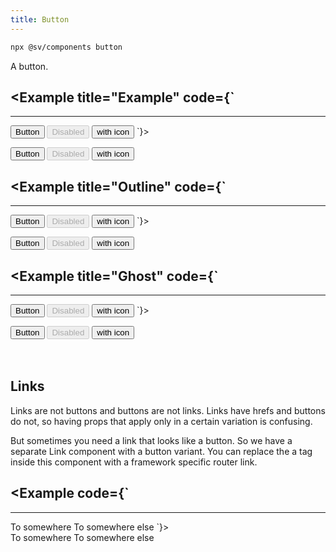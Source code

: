 ```yaml
---
title: Button
---
```



```bash
npx @sv/components button
```

A button.

<Example title="Example" code={`
---
---

<Button>Button</Button>
<Button disabled>Disabled</Button>
<Button>
  <Icon /><span>with icon</span>
</Button>
`}>
  <div class="flex gap-10">
    <Button>Button</Button>
    <Button disabled>Disabled</Button>
    <Button>
      <Icon /><span>with icon</span>
    </Button>
  </div>
</Example>

<Example title="Outline" code={`
---
---

<Button variant="outline">Button</Button>
<Button variant="outline" disabled>Disabled</Button>
<Button variant="outline">
  <span>with icon</span><Icon />
</Button>
`}>
  <div class="flex gap-10">
    <Button variant="outline">Button</Button>
    <Button variant="outline" disabled>Disabled</Button>
    <Button variant="outline">
      <span>with icon</span><Icon />
    </Button>
  </div>
</Example>

<Example title="Ghost" code={`
---
---

<Button variant="ghost">Button</Button>
<Button variant="ghost" disabled>Disabled</Button>
<Button variant="ghost">
  <Icon /><span>with icon</span>
</Button>
`}>
  <div class="flex gap-10">
    <Button variant="ghost">Button</Button>
    <Button variant="ghost" disabled>Disabled</Button>
    <Button variant="ghost">
      <Icon /><span>with icon</span>
    </Button>
  </div>
</Example>

<br/>
<br/>

## Links

Links are not buttons and buttons are not links. Links have hrefs and buttons do not, so having props that apply only in a certain variation is confusing.

But sometimes you need a link that looks like a button. So we have a separate Link component with a button variant. You can replace the a tag inside this component with a framework specific router link.

<Example code={`
---
---

<Link variant="default" href="https://google.com" target="_blank">To somewhere</Link>
<Link variant="outline" href="https://bing.com" target="_blank">To somewhere else</Link>
`}>
  <div class="flex gap-10 text-white">
    <Link variant="default" href="https://google.com" target="_blank">To somewhere</Link>
    <Link variant="outline" href="https://bing.com" target="_blank">To somewhere else</Link>
  </div>
</Example>
